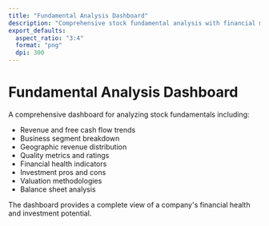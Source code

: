 ```yaml
---
title: "Fundamental Analysis Dashboard"
description: "Comprehensive stock fundamental analysis with financial metrics and valuation"
export_defaults:
  aspect_ratio: "3:4"
  format: "png"
  dpi: 300
---
```


# Fundamental Analysis Dashboard

A comprehensive dashboard for analyzing stock fundamentals including:

- Revenue and free cash flow trends
- Business segment breakdown
- Geographic revenue distribution
- Quality metrics and ratings
- Financial health indicators
- Investment pros and cons
- Valuation methodologies
- Balance sheet analysis

The dashboard provides a complete view of a company's financial health and investment potential.
